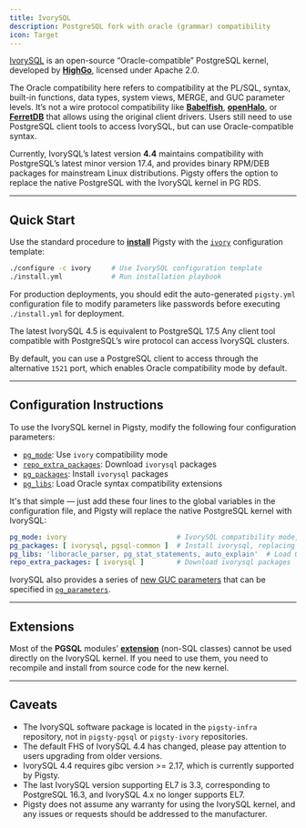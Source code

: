 ```yaml
---
title: IvorySQL
description: PostgreSQL fork with oracle (grammar) compatibility
icon: Target
---
```



[IvorySQL](https://www.ivorysql.org/) is an open-source “Oracle-compatible” PostgreSQL kernel, developed by [**HighGo**](https://www.highgo.com/), licensed under Apache 2.0.

The Oracle compatibility here refers to compatibility at the PL/SQL, syntax, built-in functions, data types, system views, MERGE, and GUC parameter levels. It’s not a wire protocol compatibility like [**Babelfish**](/pgsql/kernel/babelfish), [**openHalo**](/pgsql/kernel/openhalo/), or [**FerretDB**](/ferret/) that allows using the original client drivers. Users still need to use PostgreSQL client tools to access IvorySQL, but can use Oracle-compatible syntax.


Currently, IvorySQL’s latest version **4.4** maintains compatibility with PostgreSQL’s latest minor version 17.4, and provides binary RPM/DEB packages for mainstream Linux distributions. Pigsty offers the option to replace the native PostgreSQL with the IvorySQL kernel in PG RDS.

------

## Quick Start

Use the standard procedure to [**install**](/install/start) Pigsty with the [`ivory`](https://github.com/pgsty/pigsty/blob/main/conf/ivory.yml) configuration template:

```bash
./configure -c ivory     # Use IvorySQL configuration template
./install.yml            # Run installation playbook
```

For production deployments, you should edit the auto-generated `pigsty.yml` configuration file to modify parameters like passwords before executing `./install.yml` for deployment.


The latest IvorySQL 4.5 is equivalent to PostgreSQL 17.5 Any client tool compatible with PostgreSQL’s wire protocol can access IvorySQL clusters.

By default, you can use a PostgreSQL client to access through the alternative `1521` port, which enables Oracle compatibility mode by default.


------

## Configuration Instructions

To use the IvorySQL kernel in Pigsty, modify the following four configuration parameters:

- [`pg_mode`](/pgsql/param/#pg_mode): Use `ivory` compatibility mode
- [`repo_extra_packages`](/pgsql/param/#pg_mode): Download `ivorysql` packages
- [`pg_packages`](/pgsql/param/#pg_mode): Install `ivorysql` packages
- [`pg_libs`](/pgsql/param/#pg_mode): Load Oracle syntax compatibility extensions

It's that simple — just add these four lines to the global variables in the configuration file, and Pigsty will replace the native PostgreSQL kernel with IvorySQL:

```yaml
pg_mode: ivory                           # IvorySQL compatibility mode, uses IvorySQL binaries
pg_packages: [ ivorysql, pgsql-common ]  # Install ivorysql, replacing pgsql-main kernel
pg_libs: 'liboracle_parser, pg_stat_statements, auto_explain'  # Load Oracle compatibility extensions
repo_extra_packages: [ ivorysql ]        # Download ivorysql packages
```

IvorySQL also provides a series of [new GUC parameters](https://docs.ivorysql.org/cn/ivorysql-doc/v4.4/v4.4/15#新增变量目前) that can be specified in [`pg_parameters`](/pgsql/param/#pg_parameters).

------

## Extensions

Most of the **PGSQL** modules’ [**extension**](/pgsql/extension/) (non-SQL classes) cannot be used directly on the IvorySQL kernel.
If you need to use them, you need to recompile and install from source code for the new kernel.


------

## Caveats

- The IvorySQL software package is located in the `pigsty-infra` repository, not in `pigsty-pgsql` or `pigsty-ivory` repositories.
- The default FHS of IvorySQL 4.4 has changed, please pay attention to users upgrading from older versions.
- IvorySQL 4.4 requires gibc version >= 2.17, which is currently supported by Pigsty.
- The last IvorySQL version supporting EL7 is 3.3, corresponding to PostgreSQL 16.3, and IvorySQL 4.x no longer supports EL7.
- Pigsty does not assume any warranty for using the IvorySQL kernel, and any issues or requests should be addressed to the manufacturer.